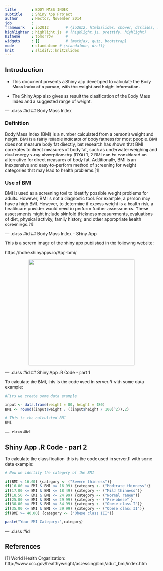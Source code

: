 ```yaml
---
title       : BODY MASS INDEX
subtitle    : Shiny App Project
author      : Hector, November 2014
job         : 
framework   : io2012        # {io2012, html5slides, shower, dzslides, ...}
highlighter : highlight.js  # {highlight.js, prettify, highlight}
hitheme     : tomorrow      # 
widgets     : []            # {mathjax, quiz, bootstrap}
mode        : standalone # {standalone, draft}
knit        : slidify::knit2slides
---
```





## Introduction



* This document presents a Shiny app developed to calculate the Body Mass Index of a person, with the weight and height information.


* The Shiny App also gives as result the clasification of the Body Mass Index and a suggested range of weight.


--- .class #id
## Body Mass Index


### Definition
Body Mass Index (BMI) is a number calculated from a person's weight and height. BMI is a fairly reliable indicator of body fatness for most people. BMI does not measure body fat directly, but research has shown that BMI correlates to direct measures of body fat, such as underwater weighing and dual energy x-ray absorptiometry (DXA).1, 2 BMI can be considered an alternative for direct measures of body fat. Additionally, BMI is an inexpensive and easy-to-perform method of screening for weight categories that may lead to health problems.[1]

### Use of BMI
BMI is used as a screening tool to identify possible weight problems for adults. However, BMI is not a diagnostic tool. For example, a person may have a high BMI. However, to determine if excess weight is a health risk, a healthcare provider would need to perform further assessments. These assessments might include skinfold thickness measurements, evaluations of diet, physical activity, family history, and other appropriate health screenings.[1]


--- .class #id 
## Body Mass Index - Shiny App

This is a screen image of the shiny app published in the following website:

https://hdhe.shinyapps.io/App-bmi/

<center><img src="figs/bmi.png"
        height="350px"/></center>


--- .class #id 
## Shiny App .R Code - part 1

To calculate the BMI, this is the code used in server.R with some data example:

```r
#Firs we create some data example

input <- data.frame(weight = 80, height = 180)
BMI <- round((input$weight / ((input$height / 100)^2)),2)

# This is the calculated BMI
BMI
```

--- .class #id  

## Shiny App .R Code - part 2

To calculate the classification, this is the code used in server.R with some data example:

```r
# Now we identify the category of the BMI

if(BMI < 16.00) {category <- ("Severe thinness")} 
if(16.00 <= BMI & BMI <= 16.99) {category <- ("Moderate thinness")} 
if(17.00 <= BMI & BMI <= 18.49) {category <- ("Mild thinness")} 
if(18.50 <= BMI & BMI <= 24.99) {category <- ("Normal range")} 
if(25.00 <= BMI & BMI <= 29.99) {category <- ("Pre-obese")} 
if(30.00 <= BMI & BMI <= 34.99) {category <- ("Obese class I")} 
if(35.00 <= BMI & BMI <= 39.99) {category <- ("Obese class II")} 
if(BMI >= 40.00) {category <- ("Obese class III")}            

paste("Your BMI Category:",category)
```

--- .class #id  

## References

[1] World Health Organization: 
http://www.cdc.gov/healthyweight/assessing/bmi/adult_bmi/index.html